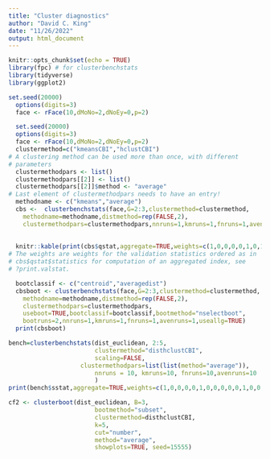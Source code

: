 ```yaml
---
title: "Cluster diagnostics"
author: "David C. King"
date: "11/26/2022"
output: html_document
---
```


```r
knitr::opts_chunk$set(echo = TRUE)
library(fpc) # for clusterbenchstats
library(tidyverse)
library(ggplot2)

```

```r
set.seed(20000)
  options(digits=3)
  face <- rFace(10,dMoNo=2,dNoEy=0,p=2)
```

```r
  set.seed(20000)
  options(digits=3)
  face <- rFace(10,dMoNo=2,dNoEy=0,p=2)
  clustermethod=c("kmeansCBI","hclustCBI")
# A clustering method can be used more than once, with different
# parameters
  clustermethodpars <- list()
  clustermethodpars[[2]] <- list()
  clustermethodpars[[2]]$method <- "average"
# Last element of clustermethodpars needs to have an entry!
  methodname <- c("kmeans","average")
  cbs <-  clusterbenchstats(face,G=2:3,clustermethod=clustermethod,
    methodname=methodname,distmethod=rep(FALSE,2),
    clustermethodpars=clustermethodpars,nnruns=1,kmruns=1,fnruns=1,avenruns=1)
 
  
  knitr::kable(print(cbs$qstat,aggregate=TRUE,weights=c(1,0,0,0,0,1,0,1,0,1,0,1,0,0,1,1)))
# The weights are weights for the validation statistics ordered as in
# cbs$qstat$statistics for computation of an aggregated index, see
# ?print.valstat.
```

```r
  bootclassif <- c("centroid","averagedist")
  cbsboot <- clusterbenchstats(face,G=2:3,clustermethod=clustermethod,
    methodname=methodname,distmethod=rep(FALSE,2),
    clustermethodpars=clustermethodpars,
    useboot=TRUE,bootclassif=bootclassif,bootmethod="nselectboot",
    bootruns=2,nnruns=1,kmruns=1,fnruns=1,avenruns=1,useallg=TRUE)
  print(cbsboot)
```



```r
bench=clusterbenchstats(dist_euclidean, 2:5, 
                        clustermethod="disthclustCBI", 
                        scaling=FALSE,
                    clustermethodpars=list(list(method="average")),
                        nnruns = 10, kmruns=10, fnruns=10,avenruns=10
                        )
print(bench$sstat,aggregate=TRUE,weights=c(1,0,0,0,0,1,0,0,0,0,0,1,0,0,0,0))
```

```r
cf2 <- clusterboot(dist_euclidean, B=3, 
                        bootmethod="subset",
                        clustermethod=disthclustCBI,
                        k=5, 
                        cut="number", 
                        method="average", 
                        showplots=TRUE, seed=15555)
```